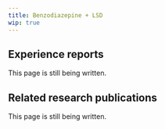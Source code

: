 ---
title: Benzodiazepine + LSD
wip: true
---

## Experience reports

This page is still being written.

## Related research publications

This page is still being written.

